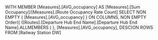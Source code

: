 WITH MEMBER [Measures].[AVG_occupancy] AS [Measures].[Sum Occupancy]/[Measures].[Route Occupancy Rate Count] 
SELECT 
	NON EMPTY { [Measures].[AVG_occupancy] } ON COLUMNS, 
	NON EMPTY Order({ ([Routes].[Departure Hub End Name].[Departure Hub End Name].ALLMEMBERS ) }, [Measures].[AVG_occupancy], DESC)ON ROWS 
FROM [Railway Station DW]
